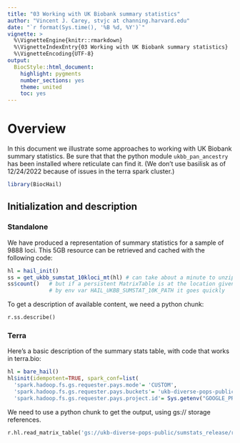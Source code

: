 ```yaml
---
title: "03 Working with UK Biobank summary statistics"
author: "Vincent J. Carey, stvjc at channing.harvard.edu"
date: "`r format(Sys.time(), '%B %d, %Y')`"
vignette: >
  %\VignetteEngine{knitr::rmarkdown}
  %\VignetteIndexEntry{03 Working with UK Biobank summary statistics}
  %\VignetteEncoding{UTF-8}
output:
  BiocStyle::html_document:
    highlight: pygments
    number_sections: yes
    theme: united
    toc: yes
---
```


# Overview

In this document we illustrate some approaches to
working with UK Biobank summary statistics.
Be sure that that the python module `ukbb_pan_ancestry`
has been installed where reticulate can find it.
(We don't use basilisk as of 12/24/2022 because of
issues in the terra spark cluster.)

```r
library(BiocHail)
```

## Initialization and description

### Standalone

We have produced a representation of summary
statistics for a sample of 9888 loci.  This 5GB resource
can be retrieved and cached with the following code:
```r
hl = hail_init()
ss = get_ukbb_sumstat_10kloci_mt(hl) # can take about a minute to unzip 5GB
ss$count()   # but if a persistent MatrixTable is at the location given
             # by env var HAIL_UKBB_SUMSTAT_10K_PATH it goes quickly
```
To get a description of available content, we need a python chunk:
```python
r.ss.describe()
```

### Terra
Here's a basic description of the summary stats table, with code that
works in terra.bio:
```r
hl = bare_hail()
hl$init(idempotent=TRUE, spark_conf=list(
  'spark.hadoop.fs.gs.requester.pays.mode'= 'CUSTOM',
  'spark.hadoop.fs.gs.requester.pays.buckets'= 'ukb-diverse-pops-public',
  'spark.hadoop.fs.gs.requester.pays.project.id'= Sys.getenv("GOOGLE_PROJECT")))
```
We need to use a python chunk to get the output, using gs:// storage references.
```python
r.hl.read_matrix_table('gs://ukb-diverse-pops-public/sumstats_release/results_full.mt').describe()
```

